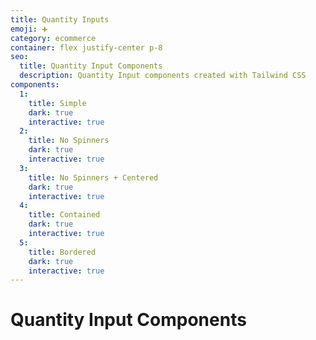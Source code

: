 ```yaml
---
title: Quantity Inputs
emoji: ➕
category: ecommerce
container: flex justify-center p-8
seo:
  title: Quantity Input Components
  description: Quantity Input components created with Tailwind CSS
components:
  1:
    title: Simple
    dark: true
    interactive: true
  2:
    title: No Spinners
    dark: true
    interactive: true
  3:
    title: No Spinners + Centered
    dark: true
    interactive: true
  4:
    title: Contained
    dark: true
    interactive: true
  5:
    title: Bordered
    dark: true
    interactive: true
---
```


# Quantity Input Components

<List
  componentsData={componentsArray}
  componentContainer={componentContainer}
/>
